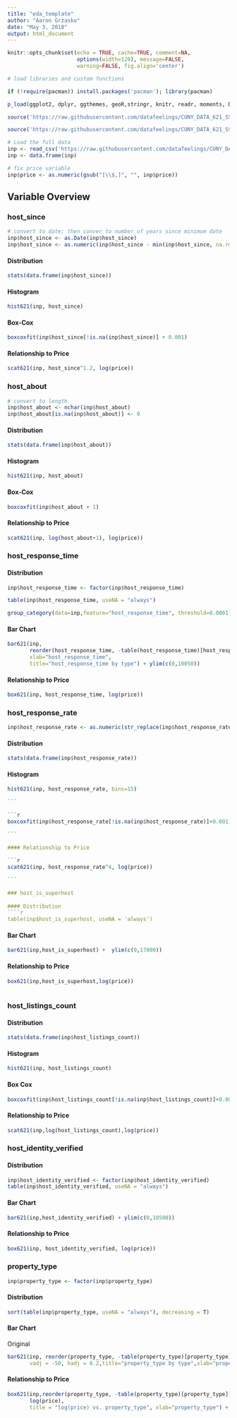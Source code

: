 ---
title: "eda_template"
author: "Aaron Grzasko"
date: "May 3, 2018"
output: html_document
---

```{r setup, include=FALSE}
knitr::opts_chunk$set(echo = TRUE, cache=TRUE, comment=NA,
                      options(width=120), message=FALSE,
                      warning=FALSE, fig.align='center')
```

```{r}
# load libraries and custom functions

if (!require(pacman)) install.packages('pacman'); library(pacman)

p_load(ggplot2, dplyr, ggthemes, geoR,stringr, knitr, readr, moments, DataExplorer)

source('https://raw.githubusercontent.com/datafeelings/CUNY_DATA_621_SS2018_Final/master/2_code/Graphical_Functions.R')

source('https://raw.githubusercontent.com/datafeelings/CUNY_DATA_621_SS2018_Final/master/2_code/stats_function.R')

```  
  
```{r}

# Load the full data
inp <- read_csv('https://raw.githubusercontent.com/datafeelings/CUNY_DATA_621_SS2018_Final/master/0_raw_data/bcn_listings.csv.gz')
inp <- data.frame(inp)

# fix price variable
inp$price <- as.numeric(gsub("[\\$,]", "", inp$price))

```
  
## Variable Overview  

### host_since  
  
```{r}
# convert to date; then conver to number of years since minimum date
inp$host_since <- as.Date(inp$host_since)
inp$host_since <- as.numeric(inp$host_since - min(inp$host_since, na.rm=T)) / 365.25
```  
  
#### Distribution  
```{r}
stats(data.frame(inp$host_since))
```  
  
#### Histogram  
```{r}  
hist621(inp, host_since)
```  
  
#### Box-Cox  
  
```{r}
boxcoxfit(inp$host_since[!is.na(inp$host_since)] + 0.001)

```
  
#### Relationship to Price  
  
```{r}
scat621(inp, host_since^1.2, log(price))

```  
  

  
### host_about  
  
```{r}
# convert to length
inp$host_about <- nchar(inp$host_about)
inp$host_about[is.na(inp$host_about)] <- 0

```  
  
#### Distribution  
```{r}
stats(data.frame(inp$host_about))

```

#### Histogram  
  
```{r}
hist621(inp, host_about)
```  
  
#### Box-Cox  
  
```{r}
boxcoxfit(inp$host_about + 1)
```
  
#### Relationship to Price  
  
```{r}
scat621(inp, log(host_about+1), log(price))

```  
  
### host_response_time  
  
#### Distribution  
```{r}
inp$host_response_time <- factor(inp$host_response_time)

table(inp$host_response_time, useNA = "always")

group_category(data=inp,feature="host_response_time", threshold=0.0001)

```
  
#### Bar Chart  
  
```{r}

bar621(inp,
       reorder(host_response_time, -table(host_response_time)[host_response_time]),
       xlab="host_response_time",
       title="host_response_time by type") + ylim(c(0,10050))
```
  
#### Relationship to Price  
  
```{r}
box621(inp, host_response_time, log(price))

```
  
### host_response_rate  
  
```{r}
inp$host_response_rate <- as.numeric(str_replace(inp$host_response_rate, "%" ,""))/100
```  
  
#### Distribution  
  
```{r}
stats(data.frame(inp$host_response_rate))


```
  
#### Histogram  
  
````{r}
hist621(inp, host_response_rate, bins=15)

```
  
```{r}
boxcoxfit(inp$host_response_rate[!is.na(inp$host_response_rate)]+0.001)

```
  
#### Relationship to Price  
  
```{r}
scat621(inp, host_response_rate^4, log(price))

```  
  
### host_is_superhost  
  
#### Distribution  
````{r}
table(inp$host_is_superhost, useNA = 'always')
````  
  
#### Bar Chart  
  
```{r}
bar621(inp,host_is_superhost) +  ylim(c(0,17000))

```  
  
#### Relationship to Price 
    
```{r}
box621(inp,host_is_superhost,log(price))  
  
```  
  
### host_listings_count  
  
#### Distribution  
  
```{r}
stats(data.frame(inp$host_listings_count))
```  
  
#### Histogram  
  
```{r}
hist621(inp, host_listings_count)

```  
  
#### Box Cox  
  
```{r}
boxcoxfit(inp$host_listings_count[!is.na(inp$host_listings_count)]+0.001)

```  
  
#### Relationship to Price  
  
```{r}
scat621(inp,log(host_listings_count),log(price))

```  
  
### host_identity_verified  
  
#### Distribution  
  
```{r}
inp$host_identity_verified <- factor(inp$host_identity_verified)
table(inp$host_identity_verified, useNA = "always")
```  
  
#### Bar Chart  
  
```{r}
bar621(inp,host_identity_verified) + ylim(c(0,10500))

```  
  
#### Relationship to Price  
  
```{r}
box621(inp, host_identity_verified, log(price))

```  
  
### property_type  
  
```{r}
inp$property_type <- factor(inp$property_type)

```
  
#### Distribution  
  
```{r}
sort(table(inp$property_type, useNA = "always"), decreasing = T)

```  
  
#### Bar Chart  
  
Original  
```{r}
bar621(inp, reorder(property_type, -table(property_type)[property_type]),
       vadj = -50, hadj = 0.2,title="property_type by type",xlab="property_type") + ylim(c(0,18000)) + theme(axis.text.x = element_text(angle = 90, hjust = 1))


```  
  
#### Relationship to Price  
  
```{r}
box621(inp,reorder(property_type, -table(property_type)[property_type]),
       log(price),
       title = "log(price) vs. property_type", xlab="property_type") + theme(axis.text.x = element_text(angle = 90, hjust = 1))


```
